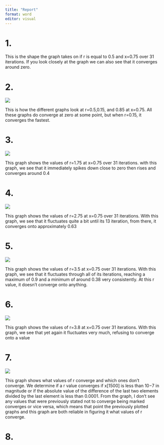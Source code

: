 ```yaml
---
title: "Report"
format: word
editor: visual
---
```


# 1.

This is the shape the graph takes on if r is equal to 0.5 and x=0.75 over 31 iterations. If you look closely at the graph we can also see that it converges around zero.

# 2.

![](Github_Repos/DataScience_for_Engineer_FA2023/Untitled%20Folder/figure2.png)

This is how the different graphs look at r=0.5,0.15, and 0.85 at x=0.75. All these graphs do converge at zero at some point, but when r=0.15, it converges the fastest.

# 3.

![](Github_Repos/DataScience_for_Engineer_FA2023/Untitled%20Folder/figure3.png)

This graph shows the values of r=1.75 at x=0.75 over 31 iterations. with this graph, we see that it immediately spikes down close to zero then rises and converges around 0.4

# 4.

![](Github_Repos/DataScience_for_Engineer_FA2023/Untitled%20Folder/figure4.png)

This graph shows the values of r=2.75 at x=0.75 over 31 iterations. With this graph, we see that it fluctuates quite a bit until its 13 iteration, from there, it converges onto approximately 0.63

# 5.

![](Github_Repos/DataScience_for_Engineer_FA2023/Untitled%20Folder/figure5.png)

This graph shows the values of r=3.5 at x=0.75 over 31 iterations. With this graph, we see that it fluctuates through all of its iterations, reaching a maximum of 0.9 and a minimum of around 0.38 very consistently. At this r value, it doesn't converge onto anything.

# 6.

![](Github_Repos/DataScience_for_Engineer_FA2023/Untitled%20Folder/figure6.png)

This graph shows the values of r=3.8 at x=0.75 over 31 iterations. With this graph, we see that yet again it fluctuates very much, refusing to converge onto a value

# 7.

![](Github_Repos/DataScience_for_Engineer_FA2023/Untitled%20Folder/figure7.png)

This graph shows what values of r converge and which ones don't converge. We determine if a r value converges if x\[1500\] is less than 10−7 in magnitude or if the absolute value of the difference of the last two elements divided by the last element is less than 0.0001. From the graph, I don't see any values that were previously stated not to converge being marked converges or vice versa, which means that point the previously plotted graphs and this graph are both reliable in figuring it what values of r converge.

# 8.
